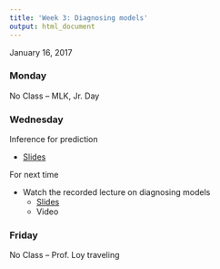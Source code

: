 ```yaml
---
title: 'Week 3: Diagnosing models'
output: html_document
---
```


January 16, 2017

### Monday

No Class -- MLK, Jr. Day

### Wednesday

Inference for prediction

* [Slides](https://github.com/math430-lu/notes/blob/master/lec04/slr-prediction-inference.pdf)

For next time

* Watch the recorded lecture on diagnosing models
    + [Slides](https://github.com/math430-lu/notes/blob/master/lec05/assess-slr.pdf)
    + Video


### Friday

No Class -- Prof. Loy traveling